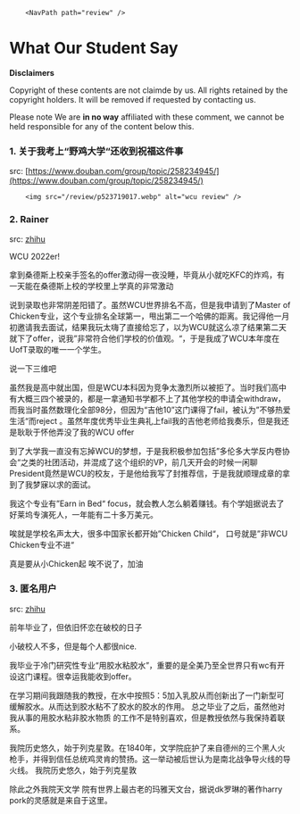 
        <NavPath path="review" />

# What Our Student Say

**Disclaimers**

Copyright of these contents are not claimde by us. All rights retained by the copyright holders. It will be removed if requested by contacting us. 

Please note We are **in no way** affiliated with these comment, we cannot be held responsible for any of the content below this.

### 1. 关于我考上“野鸡大学“还收到祝福这件事

src: [https://www.douban.com/group/topic/258234945/](https://www.douban.com/group/topic/258234945/)

        <img src="/review/p523719017.webp" alt="wcu review" />


### 2. Rainer

src: [zhihu](https://www.zhihu.com/question/510542225)

WCU 2022er!

拿到桑德斯上校亲手签名的offer激动得一夜没睡，毕竟从小就吃KFC的炸鸡，有一天能在桑德斯上校的学校里上学真的非常激动

说到录取也非常阴差阳错了。虽然WCU世界排名不高，但是我申请到了Master of Chicken专业，这个专业排名全球第一，甩出第二一个哈佛的距离。我记得他一月初邀请我去面试，结果我玩太嗨了直接给忘了，以为WCU就这么凉了结果第二天就下了offer，说我”非常符合他们学校的价值观。“，于是我成了WCU本年度在UofT录取的唯一一个学生。

说一下三维吧

虽然我是高中就出国，但是WCU本科因为竞争太激烈所以被拒了。当时我们高中有大概三四个被录的，都是一拿通知书学都不上了其他学校的申请全withdraw，而我当时虽然数理化全部98分，但因为“吉他10”这门课得了fail，被认为”不够热爱生活“而reject 。虽然年度优秀毕业生典礼上fail我的吉他老师给我奏乐，但是我还是耿耿于怀他弄没了我的WCU offer

到了大学我一直没有忘掉WCU的梦想，于是我积极参加包括”多伦多大学反内卷协会“之类的社团活动，并混成了这个组织的VP，前几天开会的时候一闲聊President竟然是WCU的校友，于是他给我写了封推荐信，于是我就顺理成章的拿到了我梦寐以求的面试。

我这个专业有”Earn in Bed“ focus，就会教人怎么躺着赚钱。有个学姐据说去了好莱坞专演死人，一年能有二十多万美元。

唉就是学校名声太大，很多中国家长都开始”Chicken Child“， 口号就是”非WCU Chicken专业不进“

真是要从小Chicken起
唉不说了，加油 

### 3. 匿名用户

src: [zhihu](https://www.zhihu.com/question/510542225)

前年毕业了，但依旧怀恋在破校的日子

小破校人不多，但是每个人都很nice.

我毕业于冷门研究性专业“用胶水粘胶水”，重要的是全美乃至全世界只有wc有开设这门课程。很幸运我能收到offer。

在学习期间我跟随我的教授，在水中按照5：5加入乳胶从而创新出了一门新型可缓解胶水。从而达到胶水粘不了胶水的胶水的作用。 总之毕业了之后，虽然他对我从事的用胶水粘非胶水物质 的工作不是特别喜欢，但是教授依然与我保持着联系。


我院历史悠久，始于列克星敦。在1840年，文学院庇护了来自德州的三个黑人火枪手，并得到信任总统鸡灵肯的赞扬。这一举动被后世认为是南北战争导火线的导火线。
我院历史悠久，始于列克星敦

除此之外我院天文学 院有世界上最古老的玛雅天文台，据说dk罗琳的著作harry pork的灵感就是来自于这里。